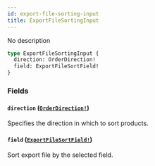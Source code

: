 ```yaml
---
id: export-file-sorting-input
title: ExportFileSortingInput
---
```


No description

```graphql
type ExportFileSortingInput {
  direction: OrderDirection!
  field: ExportFileSortField!
}
```

### Fields

#### `direction` ([`OrderDirection!`](/docs/developer/api-reference/enums/order-direction))

Specifies the direction in which to sort products.

#### `field` ([`ExportFileSortField!`](/docs/developer/api-reference/enums/export-file-sort-field))

Sort export file by the selected field.
